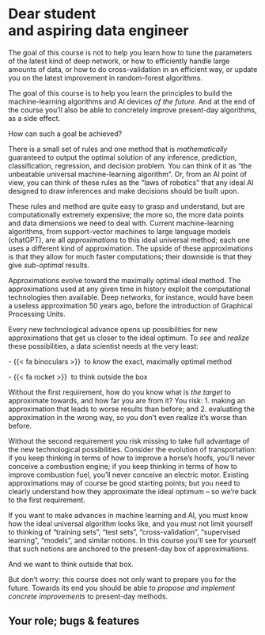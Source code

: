 
\

\

\






# Dear student<br> and aspiring data engineer {.unnumbered}

The goal of this course is not to help you learn how to tune the parameters of the latest kind of deep network, or how to efficiently handle large amounts of data, or how to do cross-validation in an efficient way, or update you on the latest improvement in random-forest algorithms.

The goal of this course is to help you learn the principles to build the machine-learning algorithms and AI devices *of the future*. And at the end of the course you'll also be able to concretely improve present-day algorithms, as a side effect.

How can such a goal be achieved?

There is a small set of rules and one method that is *mathematically* guaranteed to output the optimal solution of any inference, prediction, classification, regression, and decision problem. You can think of it as "the unbeatable universal machine-learning algorithm". Or, from an AI point of view, you can think of these rules as the "laws of robotics" that any ideal AI designed to draw inferences and make decisions should be built upon.

These rules and method are quite easy to grasp and understand, but are computationally extremely expensive; the more so, the more data points and data dimensions we need to deal with. Current machine-learning algorithms, from support-vector machines to large language models (chatGPT), are all *approximations* to this ideal universal method; each one uses a different kind of approximation. The upside of these approximations is that they allow for much faster computations; their downside is that they give *sub-optimal* results.

Approximations evolve toward the maximally optimal ideal method. The approximations used at any given time in history exploit the computational technologies then available. Deep networks, for instance, would have been a  useless approximation 50 years ago, before the introduction of Graphical Processing Units.

Every new technological advance opens up possibilities for new approximations that get us closer to the ideal optimum. To *see* and *realize* these possibilities, a data scientist needs at the very least:

[- {{< fa binoculars >}}\ \ to *know* the exact, maximally optimal method]{.blue}

[- {{< fa rocket >}}\ \ to think outside the box]{.green}

Without the first requirement, how do you know what is *the target* to approximate towards, and how far you are from it? You risk: 1. making an approximation that leads to worse results than before; and 2. evaluating the approximation in the wrong way, so you don't even realize it's worse than before.

Without the second requirement you risk missing to take full advantage of the new technological possibilities. Consider the evolution of transportation: if you keep thinking in terms of how to improve a horse's hoofs, you'll never conceive a combustion engine; if you keep thinking in terms of how to improve combustion fuel, you'll never conceive an electric motor. Existing approximations may of course be good starting points; but you need to clearly understand how they approximate the ideal optimum -- so we're back to the first requirement.

If you want to make advances in machine learning and AI, you must know how the ideal universal algorithm looks like, and you must not limit yourself to thinking of "training sets", "test sets", "cross-validation", "supervised learning", "models", and similar notions. In this course you'll see for yourself that such notions are anchored to the present-day box of approximations.

And we want to think outside that box.

But don't worry: this course does not only want to prepare you for the future. Towards its end you should be able to *propose and implement concrete improvements* to present-day methods.

## Your role; bugs & features




